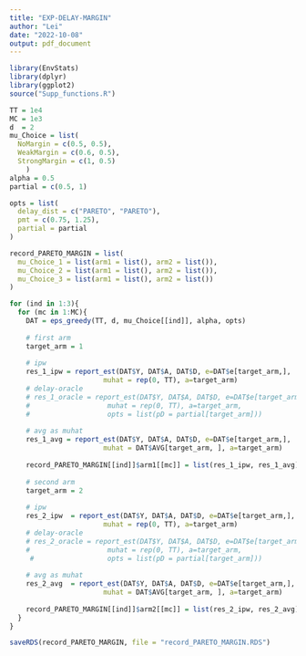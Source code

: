 ```yaml
---
title: "EXP-DELAY-MARGIN"
author: "Lei"
date: "2022-10-08"
output: pdf_document
---
```


```r
library(EnvStats)
library(dplyr)
library(ggplot2)
source("Supp_functions.R")
```


```r
TT = 1e4
MC = 1e3
d  = 2
mu_Choice = list(
  NoMargin = c(0.5, 0.5),
  WeakMargin = c(0.6, 0.5),
  StrongMargin = c(1, 0.5)
    )
alpha = 0.5
partial = c(0.5, 1)
```

```r
opts = list(
  delay_dist = c("PARETO", "PARETO"),
  pmt = c(0.75, 1.25),
  partial = partial
)

record_PARETO_MARGIN = list(
  mu_Choice_1 = list(arm1 = list(), arm2 = list()),
  mu_Choice_2 = list(arm1 = list(), arm2 = list()),
  mu_Choice_3 = list(arm1 = list(), arm2 = list())
)

for (ind in 1:3){
  for (mc in 1:MC){
    DAT = eps_greedy(TT, d, mu_Choice[[ind]], alpha, opts)
    
    # first arm
    target_arm = 1
    
    # ipw
    res_1_ipw = report_est(DAT$Y, DAT$A, DAT$D, e=DAT$e[target_arm,], 
                       muhat = rep(0, TT), a=target_arm)
    # delay-oracle
    # res_1_oracle = report_est(DAT$Y, DAT$A, DAT$D, e=DAT$e[target_arm,], 
    #                   muhat = rep(0, TT), a=target_arm,
    #                   opts = list(pD = partial[target_arm]))
    
    # avg as muhat
    res_1_avg = report_est(DAT$Y, DAT$A, DAT$D, e=DAT$e[target_arm,], 
                       muhat = DAT$AVG[target_arm, ], a=target_arm)
    
    record_PARETO_MARGIN[[ind]]$arm1[[mc]] = list(res_1_ipw, res_1_avg)
    
    # second arm
    target_arm = 2
    
    # ipw
    res_2_ipw  = report_est(DAT$Y, DAT$A, DAT$D, e=DAT$e[target_arm,], 
                       muhat = rep(0, TT), a=target_arm)
    # delay-oracle
    # res_2_oracle = report_est(DAT$Y, DAT$A, DAT$D, e=DAT$e[target_arm,], 
    #                   muhat = rep(0, TT), a=target_arm,
     #                  opts = list(pD = partial[target_arm]))
    
    # avg as muhat
    res_2_avg  = report_est(DAT$Y, DAT$A, DAT$D, e=DAT$e[target_arm,], 
                       muhat = DAT$AVG[target_arm, ], a=target_arm)
    
    record_PARETO_MARGIN[[ind]]$arm2[[mc]] = list(res_2_ipw, res_2_avg)
  }
}
```

```r
saveRDS(record_PARETO_MARGIN, file = "record_PARETO_MARGIN.RDS")
```

